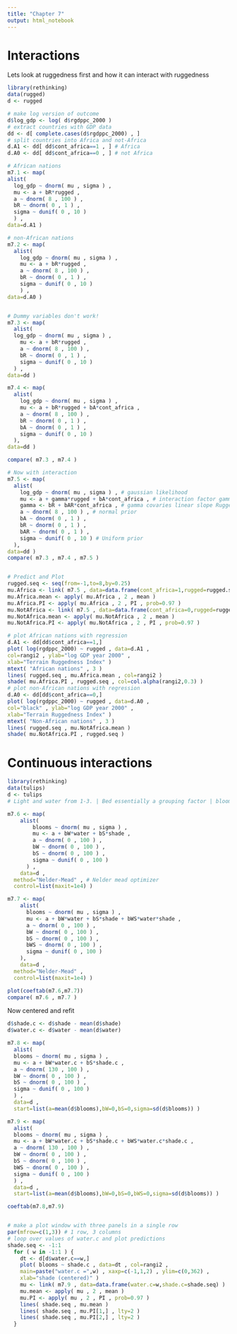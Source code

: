 ```yaml
---
title: "Chapter 7"
output: html_notebook
---
```


# Interactions

Lets look at ruggedness first and how it can interact with ruggedness

```r
library(rethinking)
data(rugged)
d <- rugged

# make log version of outcome
d$log_gdp <- log( d$rgdppc_2000 )
# extract countries with GDP data
dd <- d[ complete.cases(d$rgdppc_2000) , ]
# split countries into Africa and not-Africa
d.A1 <- dd[ dd$cont_africa==1 , ] # Africa
d.A0 <- dd[ dd$cont_africa==0 , ] # not Africa

# African nations
m7.1 <- map(
alist(
  log_gdp ~ dnorm( mu , sigma ) ,
  mu <- a + bR*rugged ,
  a ~ dnorm( 8 , 100 ) ,
  bR ~ dnorm( 0 , 1 ) ,
  sigma ~ dunif( 0 , 10 )
  ) ,
data=d.A1 )

# non-African nations
m7.2 <- map(
  alist(
    log_gdp ~ dnorm( mu , sigma ) ,
    mu <- a + bR*rugged ,
    a ~ dnorm( 8 , 100 ) ,
    bR ~ dnorm( 0 , 1 ) ,
    sigma ~ dunif( 0 , 10 )
    ) ,
data=d.A0 )


# Dummy variables don't work!
m7.3 <- map(
  alist(
  log_gdp ~ dnorm( mu , sigma ) ,
    mu <- a + bR*rugged ,
    a ~ dnorm( 8 , 100 ) ,
    bR ~ dnorm( 0 , 1 ) ,
    sigma ~ dunif( 0 , 10 )
  ) ,
data=dd )

m7.4 <- map(
  alist(
    log_gdp ~ dnorm( mu , sigma ) ,
    mu <- a + bR*rugged + bA*cont_africa ,
    a ~ dnorm( 8 , 100 ) ,
    bR ~ dnorm( 0 , 1 ) ,
    bA ~ dnorm( 0 , 1 ) ,
    sigma ~ dunif( 0 , 10 )
  ),
data=dd )

compare( m7.3 , m7.4 )

# Now with interaction
m7.5 <- map(
  alist(
    log_gdp ~ dnorm( mu , sigma ) , # gaussian likelihood
    mu <- a + gamma*rugged + bA*cont_africa , # interaction factor gamma
    gamma <- bR + bAR*cont_africa , # gamma covaries linear slope Ruggedned per continent
    a ~ dnorm( 8 , 100 ) , # normal prior
    bA ~ dnorm( 0 , 1 ) , 
    bR ~ dnorm( 0 , 1 ) ,
    bAR ~ dnorm( 0 , 1 ) ,
    sigma ~ dunif( 0 , 10 ) # Uniform prior
  ),
data=dd )
compare( m7.3 , m7.4 , m7.5 )


# Predict and Plot
rugged.seq <- seq(from=-1,to=8,by=0.25) 
mu.Africa <- link( m7.5 , data=data.frame(cont_africa=1,rugged=rugged.seq) )
mu.Africa.mean <- apply( mu.Africa , 2 , mean )
mu.Africa.PI <- apply( mu.Africa , 2 , PI , prob=0.97 )
mu.NotAfrica <- link( m7.5 , data=data.frame(cont_africa=0,rugged=rugged.seq) )
mu.NotAfrica.mean <- apply( mu.NotAfrica , 2 , mean )
mu.NotAfrica.PI <- apply( mu.NotAfrica , 2 , PI , prob=0.97 )

# plot African nations with regression
d.A1 <- dd[dd$cont_africa==1,]
plot( log(rgdppc_2000) ~ rugged , data=d.A1 ,
col=rangi2 , ylab="log GDP year 2000" ,
xlab="Terrain Ruggedness Index" )
mtext( "African nations" , 3 )
lines( rugged.seq , mu.Africa.mean , col=rangi2 )
shade( mu.Africa.PI , rugged.seq , col=col.alpha(rangi2,0.3) )
# plot non-African nations with regression
d.A0 <- dd[dd$cont_africa==0,]
plot( log(rgdppc_2000) ~ rugged , data=d.A0 ,
col="black" , ylab="log GDP year 2000" ,
xlab="Terrain Ruggedness Index" )
mtext( "Non-African nations" , 3 )
lines( rugged.seq , mu.NotAfrica.mean )
shade( mu.NotAfrica.PI , rugged.seq )

```


# Continuous interactions 

```r

library(rethinking)
data(tulips)
d <- tulips
# Light and water from 1-3. | Bed essentially a grouping factor | blooms the response

m7.6 <- map(
    alist(
        blooms ~ dnorm( mu , sigma ) ,
        mu <- a + bW*water + bS*shade ,
        a ~ dnorm( 0 , 100 ) ,
        bW ~ dnorm( 0 , 100 ) ,
        bS ~ dnorm( 0 , 100 ) ,
        sigma ~ dunif( 0 , 100 )
      ) ,
    data=d ,
  method="Nelder-Mead" , # Nelder mead optimizer
  control=list(maxit=1e4) )

m7.7 <- map(
    alist(
      blooms ~ dnorm( mu , sigma ) ,
      mu <- a + bW*water + bS*shade + bWS*water*shade ,
      a ~ dnorm( 0 , 100 ) ,
      bW ~ dnorm( 0 , 100 ) ,
      bS ~ dnorm( 0 , 100 ) ,
      bWS ~ dnorm( 0 , 100 ) ,
      sigma ~ dunif( 0 , 100 )
    ),
    data=d ,
  method="Nelder-Mead" ,
  control=list(maxit=1e4) )

plot(coeftab(m7.6,m7.7))
compare( m7.6 , m7.7 )
```

Now centered and refit

```r
d$shade.c <- d$shade - mean(d$shade)
d$water.c <- d$water - mean(d$water)

m7.8 <- map(
  alist(
  blooms ~ dnorm( mu , sigma ) ,
  mu <- a + bW*water.c + bS*shade.c ,
  a ~ dnorm( 130 , 100 ) ,
  bW ~ dnorm( 0 , 100 ) ,
  bS ~ dnorm( 0 , 100 ) ,
  sigma ~ dunif( 0 , 100 )
  ) ,
  data=d ,
  start=list(a=mean(d$blooms),bW=0,bS=0,sigma=sd(d$blooms)) )

m7.9 <- map(
  alist(
  blooms ~ dnorm( mu , sigma ) ,
  mu <- a + bW*water.c + bS*shade.c + bWS*water.c*shade.c ,
  a ~ dnorm( 130 , 100 ) ,
  bW ~ dnorm( 0 , 100 ) ,
  bS ~ dnorm( 0 , 100 ) ,
  bWS ~ dnorm( 0 , 100 ) ,
  sigma ~ dunif( 0 , 100 )
  ) ,
  data=d ,
  start=list(a=mean(d$blooms),bW=0,bS=0,bWS=0,sigma=sd(d$blooms)) )

coeftab(m7.8,m7.9)


# make a plot window with three panels in a single row 
par(mfrow=c(1,3)) # 1 row, 3 columns
# loop over values of water.c and plot predictions
shade.seq <- -1:1
  for ( w in -1:1 ) {
    dt <- d[d$water.c==w,]
    plot( blooms ~ shade.c , data=dt , col=rangi2 ,
    main=paste("water.c =",w) , xaxp=c(-1,1,2) , ylim=c(0,362) ,
    xlab="shade (centered)" )
    mu <- link( m7.9 , data=data.frame(water.c=w,shade.c=shade.seq) )
    mu.mean <- apply( mu , 2 , mean )
    mu.PI <- apply( mu , 2 , PI , prob=0.97 )
    lines( shade.seq , mu.mean )
    lines( shade.seq , mu.PI[1,] , lty=2 )
    lines( shade.seq , mu.PI[2,] , lty=2 )
  }

```

